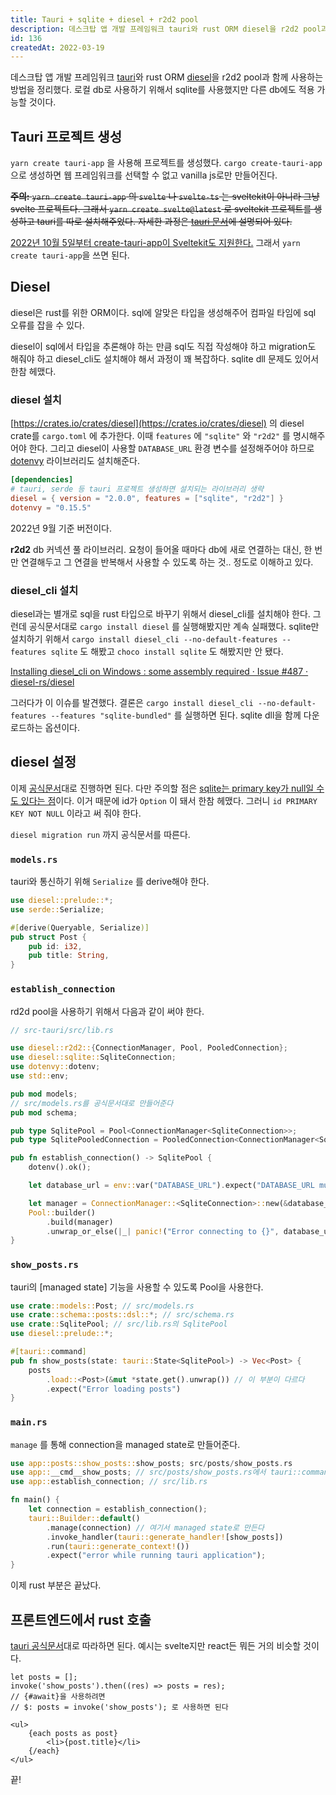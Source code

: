 ```yaml
---
title: Tauri + sqlite + diesel + r2d2 pool
description: 데스크탑 앱 개발 프레임워크 tauri와 rust ORM diesel을 r2d2 pool과 함께 사용하는 방법을 정리했다.
id: 136
createdAt: 2022-03-19
---
```


데스크탑 앱 개발 프레임워크 [tauri](https://tauri.app/)와 rust ORM [diesel](https://diesel.rs/)을 r2d2 pool과 함께 사용하는 방법을 정리했다. 로컬 db로 사용하기 위해서 sqlite를 사용했지만 다른 db에도 적용 가능할 것이다.

## Tauri 프로젝트 생성

`yarn create tauri-app` 을 사용해 프로젝트를 생성했다. `cargo create-tauri-app` 으로 생성하면 웹 프레임워크를 선택할 수 없고 vanilla js로만 만들어진다.

~~**주의:** `yarn create tauri-app` 의 `svelte` 나 `svelte-ts` 는 sveltekit이 아니라 그냥 svelte 프로젝트다. 그래서 `yarn create svelte@latest` 로 sveltekit 프로젝트를 생성하고 tauri를 따로 설치해주었다. 자세한 과정은 [tauri 문서](https://tauri.app/v1/guides/getting-started/setup/sveltekit)에 설명되어 있다.~~

[2022년 10월 5일부터 create-tauri-app이 Sveltekit도 지원한다.](https://github.com/tauri-apps/create-tauri-app/pull/200) 그래서 `yarn create tauri-app`을 쓰면 된다.

## Diesel

diesel은 rust를 위한 ORM이다. sql에 알맞은 타입을 생성해주어 컴파일 타임에 sql 오류를 잡을 수 있다.

diesel이 sql에서 타입을 추론해야 하는 만큼 sql도 직접 작성해야 하고 migration도 해줘야 하고 diesel_cli도 설치해야 해서 과정이 꽤 복잡하다. sqlite dll 문제도 있어서 한참 헤맸다.

### diesel 설치

[https://crates.io/crates/diesel](https://crates.io/crates/diesel) 의 diesel crate를 `cargo.toml` 에 추가한다. 이때 `features` 에 `"sqlite"` 와 `"r2d2"` 를 명시해주어야 한다. 그리고 diesel이 사용할 `DATABASE_URL` 환경 변수를 설정해주어야 하므로 [dotenvy](https://crates.io/crates/dotenvy) 라이브러리도 설치해준다.

```toml
[dependencies]
# tauri, serde 등 tauri 프로젝트 생성하면 설치되는 라이브러리 생략
diesel = { version = "2.0.0", features = ["sqlite", "r2d2"] }
dotenvy = "0.15.5"
```

2022년 9월 기준 버전이다.

**r2d2** db 커넥션 풀 라이브러리. 요청이 들어올 때마다 db에 새로 연결하는 대신, 한 번만 연결해두고 그 연결을 반복해서 사용할 수 있도록 하는 것.. 정도로 이해하고 있다.

### diesel_cli 설치

diesel과는 별개로 sql을 rust 타입으로 바꾸기 위해서 diesel_cli를 설치해야 한다. 그런데 공식문서대로 `cargo install diesel` 를 실행해봤지만 계속 실패했다. sqlite만 설치하기 위해서 `cargo install diesel_cli --no-default-features --features sqlite` 도 해봤고 `choco install sqlite` 도 해봤지만 안 됐다.

[Installing diesel_cli on Windows : some assembly required · Issue #487 · diesel-rs/diesel](https://github.com/diesel-rs/diesel/issues/487#issuecomment-432136835)

그러다가 이 이슈를 발견했다. 결론은 `cargo install diesel_cli --no-default-features --features "sqlite-bundled"` 를 실행하면 된다. sqlite dll을 함께 다운로드하는 옵션이다.

## diesel 설정

이제 [공식문서](https://diesel.rs/guides/getting-started#setup-diesel-for-your-project)대로 진행하면 된다. 다만 주의할 점은 [sqlite는 primary key가 null일 수도 있다는 점](https://sqlite.org/lang_createtable.html#the_primary_key)이다. 이거 때문에 id가 `Option` 이 돼서 한참 헤맸다. 그러니 `id PRIMARY KEY NOT NULL` 이라고 써 줘야 한다.

`diesel migration run` 까지 공식문서를 따른다.

### `models.rs`

tauri와 통신하기 위해 `Serialize` 를 derive해야 한다.

```rust
use diesel::prelude::*;
use serde::Serialize;

#[derive(Queryable, Serialize)]
pub struct Post {
    pub id: i32,
    pub title: String,
}
```

### `establish_connection`

rd2d pool을 사용하기 위해서 다음과 같이 써야 한다.

```rust
// src-tauri/src/lib.rs

use diesel::r2d2::{ConnectionManager, Pool, PooledConnection};
use diesel::sqlite::SqliteConnection;
use dotenvy::dotenv;
use std::env;

pub mod models;
// src/models.rs를 공식문서대로 만들어준다
pub mod schema;

pub type SqlitePool = Pool<ConnectionManager<SqliteConnection>>;
pub type SqlitePooledConnection = PooledConnection<ConnectionManager<SqliteConnection>>;

pub fn establish_connection() -> SqlitePool {
    dotenv().ok();

    let database_url = env::var("DATABASE_URL").expect("DATABASE_URL must be set");

    let manager = ConnectionManager::<SqliteConnection>::new(&database_url);
    Pool::builder()
        .build(manager)
        .unwrap_or_else(|_| panic!("Error connecting to {}", database_url))
}
```

### `show_posts.rs`

tauri의 [managed state] 기능을 사용할 수 있도록 Pool을 사용한다.

```rust
use crate::models::Post; // src/models.rs
use crate::schema::posts::dsl::*; // src/schema.rs
use crate::SqlitePool; // src/lib.rs의 SqlitePool
use diesel::prelude::*;

#[tauri::command]
pub fn show_posts(state: tauri::State<SqlitePool>) -> Vec<Post> {
    posts
        .load::<Post>(&mut *state.get().unwrap()) // 이 부분이 다르다
        .expect("Error loading posts")
}
```

### `main.rs`

`manage` 를 통해 connection을 managed state로 만들어준다.

```rust
use app::posts::show_posts::show_posts; src/posts/show_posts.rs
use app::__cmd__show_posts; // src/posts/show_posts.rs에서 tauri::command 함수를 use 했더니 이렇게 됐다.
use app::establish_connection; // src/lib.rs

fn main() {
    let connection = establish_connection();
    tauri::Builder::default()
        .manage(connection) // 여기서 managed state로 만든다
        .invoke_handler(tauri::generate_handler![show_posts])
        .run(tauri::generate_context!())
        .expect("error while running tauri application");
}
```

이제 rust 부분은 끝났다.

## 프론트엔드에서 rust 호출

[tauri 공식문서](https://tauri.app/v1/guides/features/command#basic-example)대로 따라하면 된다. 예시는 svelte지만 react든 뭐든 거의 비슷할 것이다.

```tsx
let posts = [];
invoke('show_posts').then((res) => posts = res);
// {#await}을 사용하려면
// $: posts = invoke('show_posts'); 로 사용하면 된다

<ul>
	{each posts as post}
		<li>{post.title}</li>
	{/each}
</ul>
```

끝!
